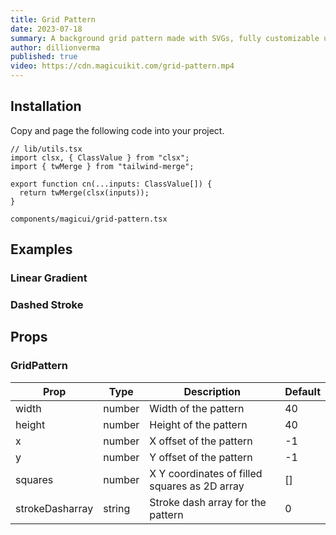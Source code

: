 ```yaml
---
title: Grid Pattern
date: 2023-07-18
summary: A background grid pattern made with SVGs, fully customizable using Tailwind CSS.
author: dillionverma
published: true
video: https://cdn.magicuikit.com/grid-pattern.mp4
---
```


<ComponentPreview name="grid-pattern-demo" />

<Steps>

<Step>

## Installation

Copy and page the following code into your project.

```tsx
// lib/utils.tsx
import clsx, { ClassValue } from "clsx";
import { twMerge } from "tailwind-merge";

export function cn(...inputs: ClassValue[]) {
  return twMerge(clsx(inputs));
}
```

```text
components/magicui/grid-pattern.tsx
```

<ComponentSource name="grid-pattern" />

</Step>

</Steps>

## Examples

### Linear Gradient

<ComponentPreview name="grid-pattern-linear-gradient" />

### Dashed Stroke

<ComponentPreview name="grid-pattern-dashed" />

## Props

### GridPattern

| Prop            | Type   | Description                                   | Default |
| --------------- | ------ | --------------------------------------------- | ------- |
| width           | number | Width of the pattern                          | 40      |
| height          | number | Height of the pattern                         | 40      |
| x               | number | X offset of the pattern                       | -1      |
| y               | number | Y offset of the pattern                       | -1      |
| squares         | number | X Y coordinates of filled squares as 2D array | []      |
| strokeDasharray | string | Stroke dash array for the pattern             | 0       |
